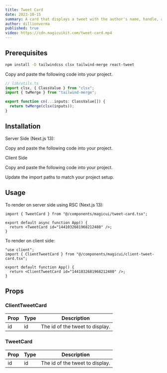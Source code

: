 ```yaml
---
title: Tweet Card
date: 2023-10-15
summary: A card that displays a tweet with the author's name, handle, and profile picture.
author: dillionverma
published: true
video: https://cdn.magicuikit.com/tweet-card.mp4
---
```


<ComponentPreview name="tweet-card-demo" />

<Steps>

<Step>

## Prerequisites

```bash
npm install -D tailwindcss clsx tailwind-merge react-tweet
```

Copy and paste the following code into your project.

```typescript
// lib/utils.ts
import clsx, { ClassValue } from "clsx";
import { twMerge } from "tailwind-merge";

export function cn(...inputs: ClassValue[]) {
  return twMerge(clsx(inputs));
}
```

</Step>

<Step>

## Installation

Server Side (Next.js 13):

Copy and paste the following code into your project.

<ComponentSource name="tweet-card" />

</Step>

<Step>

Client Side

Copy and paste the following code into your project.

<ComponentSource name="client-tweet-card" />

</Step>

<Step> Update the import paths to match your project setup. </Step>

</Steps>

## Usage

To render on server side using RSC (Next.js 13):

```tsx
import { TweetCard } from "@/components/magicui/tweet-card.tsx";

export default async function App() {
  return <TweetCard id="1441032681968212480" />;
}
```

To render on client side:

```tsx
"use client";
import { ClientTweetCard } from "@/components/magicui/client-tweet-card.tsx";

export default function App() {
  return <ClientTweetCard id="1441032681968212480" />;
}
```

## Props

### ClientTweetCard

| Prop | Type | Description                     |
| ---- | ---- | ------------------------------- |
| id   | id   | The id of the tweet to display. |

### TweetCard

| Prop | Type | Description                     |
| ---- | ---- | ------------------------------- |
| id   | id   | The id of the tweet to display. |
